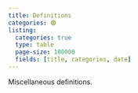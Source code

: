 ```yaml
---
title: Definitions
categories: 🟣
listing: 
  categories: true
  type: table
  page-size: 100000
  fields: [title, categories, date]
---
```


Miscellaneous definitions.